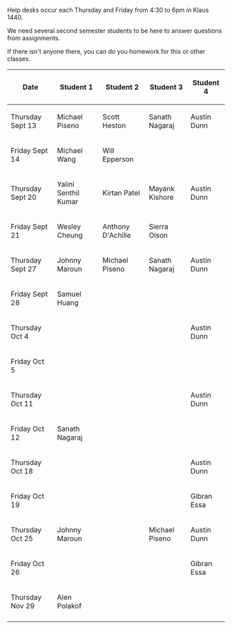 Help desks occur each Thursday and Friday from 4:30 to 6pm in Klaus 1440.

We need several second semester students to be here to answer questions from assignments.

If there isn't anyone there, you can do you homework for this or other classes.

{| class="wikitable"
!Date
!Student 1
!Student 2
!Student 3
!Student 4
|-
|Thursday Sept 13
|Michael Piseno
|Scott Heston
|Sanath Nagaraj
|Austin Dunn
|-
|Friday Sept 14
|Michael Wang
|Will Epperson
|
|
|-
|Thursday Sept 20
|Yalini Senthil Kumar
|Kirtan Patel
|Mayank Kishore
|Austin Dunn
|-
|Friday Sept 21
|Wesley Cheung
|Anthony D'Achille
|Sierra Olson
|
|-
|Thursday Sept 27
|Johnny Maroun
|Michael Piseno
|Sanath Nagaraj
|Austin Dunn
|-
|Friday Sept 28
|Samuel Huang
|
|
|
|-
|Thursday Oct 4
|
|
|
|Austin Dunn
|-
|Friday Oct 5
|
|
|
|
|-
|Thursday Oct 11
|
|
|
|Austin Dunn
|-
|Friday Oct 12
|Sanath Nagaraj
|
|
|
|-
|Thursday Oct 18
|
|
|
|Austin Dunn
|-
|Friday Oct 19
|
|
|
|Gibran Essa
|-
|Thursday Oct 25
|Johnny Maroun
|
|Michael Piseno
|Austin Dunn
|-
|Friday Oct 26
|
|
|
|Gibran Essa
|-
|Thursday Nov 29
|Alen Polakof
|
|
|
|-
|
|
|
|
|
|}